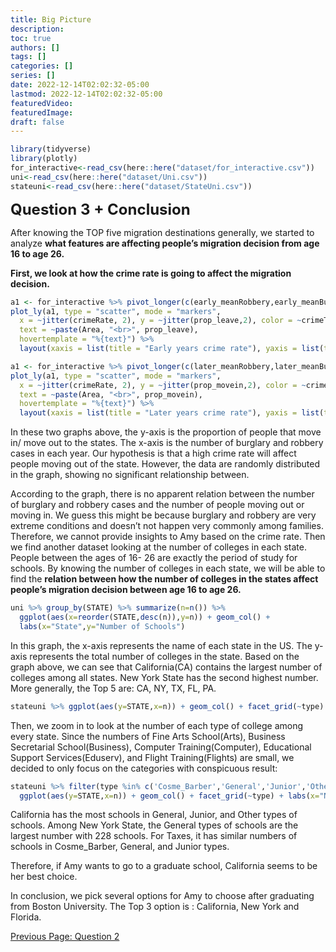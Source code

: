 ```yaml
---
title: Big Picture
description:
toc: true
authors: []
tags: []
categories: []
series: []
date: 2022-12-14T02:02:32-05:00
lastmod: 2022-12-14T02:02:32-05:00
featuredVideo:
featuredImage:
draft: false
---
```

```r
library(tidyverse)
library(plotly)
for_interactive<-read_csv(here::here("dataset/for_interactive.csv"))
uni<-read_csv(here::here("dataset/Uni.csv"))
stateuni<-read_csv(here::here("dataset/StateUni.csv"))
```


<font size="5"><b>Question 3 + Conclusion</font></b>


After knowing the TOP five migration destinations generally, we started to analyze <b>what features are affecting people’s migration decision from age 16 to age 26.</b> 
 
 
<b>First, we look at how the crime rate is going to affect the migration decision.</b>

```r
a1 <- for_interactive %>% pivot_longer(c(early_meanRobbery,early_meanBurglary),names_to = 'crimeType',values_to = 'crimeRate')
plot_ly(a1, type = "scatter", mode = "markers",
  x = ~jitter(crimeRate, 2), y = ~jitter(prop_leave,2), color = ~crimeType,
  text = ~paste(Area, "<br>", prop_leave),
  hovertemplate = "%{text}") %>%
  layout(xaxis = list(title = "Early years crime rate"), yaxis = list(title = "proportion of people moved out of State"))
```

```r
a1 <- for_interactive %>% pivot_longer(c(later_meanRobbery,later_meanBurglary),names_to = 'crimeType',values_to = 'crimeRate')
plot_ly(a1, type = "scatter", mode = "markers",
  x = ~jitter(crimeRate, 2), y = ~jitter(prop_movein,2), color = ~crimeType,
  text = ~paste(Area, "<br>", prop_movein),
  hovertemplate = "%{text}") %>%
  layout(xaxis = list(title = "Later years crime rate"), yaxis = list(title = "proportion of people moved into the State"))
```

In these two graphs above, the y-axis is the proportion of people that move in/ move out to the states. The x-axis is the number of burglary and robbery cases in each year. Our hypothesis is that a high crime rate will affect people moving out of the state. However, the data are randomly distributed in the graph, showing no significant relationship between.
 
 
According to the graph, there is no apparent relation between the number of burglary and robbery cases  and the number of people moving out or moving in. We guess this might be because burglary and robbery are very extreme conditions and doesn’t not happen very commonly among families. Therefore, we cannot provide insights to Amy based on the crime rate.
Then we find another dataset looking at the number of colleges in each state. People between the ages of 16- 26 are exactly the period of study for schools. By knowing the number of colleges in each state, we will be able to find the <b>relation between how the number of colleges in the states affect people’s migration decision between age 16 to age 26.</b>

```r
uni %>% group_by(STATE) %>% summarize(n=n()) %>%
  ggplot(aes(x=reorder(STATE,desc(n)),y=n)) + geom_col() +
  labs(x="State",y="Number of Schools")
```

In this graph, the x-axis represents the name of each state in the US.  The y-axis represents the total number of colleges in the state. Based on the graph above, we can see that California(CA) contains  the largest number of colleges among all states. New York State has the second highest number. More generally, the Top 5 are: CA, NY, TX, FL, PA. 

```r
stateuni %>% ggplot(aes(y=STATE,x=n)) + geom_col() + facet_grid(~type) + labs(x="Number of Schools",y="State")
```

Then, we zoom in to look at the number of each type of college among every state. Since the numbers of Fine Arts School(Arts), Business Secretarial School(Business), Computer Training(Computer), Educational Support Services(Eduserv), and Flight Training(Flights) are small, we decided to only focus on the categories with conspicuous result:

```r
stateuni %>% filter(type %in% c('Cosme_Barber','General','Junior','Other')) %>%
  ggplot(aes(y=STATE,x=n)) + geom_col() + facet_grid(~type) + labs(x="Number of Schools",y="State")
```

California has the most schools in General, Junior, and Other types of schools. Among New York State, the General types of schools are the largest number with 228 schools. For Taxes, it has similar numbers of schools in Cosme_Barber, General, and Junior types.


Therefore, if Amy wants to go to a graduate school, California seems to be her best choice.


In conclusion, we pick several options for Amy to choose after graduating from Boston University. The Top 3 option is : California, New York and Florida. 


[Previous Page: Question 2](/big_picture4/)


